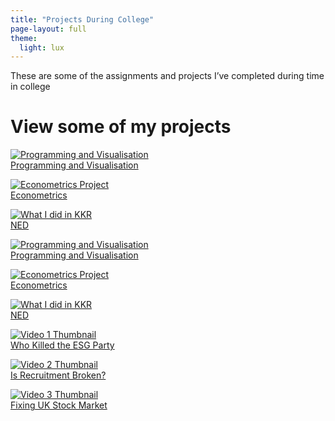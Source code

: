 ```yaml
---
title: "Projects During College"
page-layout: full
theme:
  light: lux
---
```


These are some of the assignments and projects I've completed during time in college

# View some of my projects

<div class="card-container two-row-grid">

  <a href="./data_project.qmd" class="card">
    <img src="images/car.jpg.webp" alt="Programming and Visualisation">
    <div class="card-overlay">Programming and Visualisation</div>
  </a>

  <a href="./econometrics_model.qmd" class="card">
    <img src="images/pension.jpg" alt="Econometrics Project">
    <div class="card-overlay">Econometrics</div>
  </a>

  <a href="./NED.qmd" class="card">
    <img src="images/NED.png" alt="What I did in KKR">
    <div class="card-overlay">NED</div>
  </a>

  <a href="./data_project.qmd" class="card">
    <img src="images/car.jpg.webp" alt="Programming and Visualisation">
    <div class="card-overlay">Programming and Visualisation</div>
  </a>

  <a href="./econometrics_model.qmd" class="card">
    <img src="images/pension.jpg" alt="Econometrics Project">
    <div class="card-overlay">Econometrics</div>
  </a>

  <a href="./NED.qmd" class="card">
    <img src="images/NED.png" alt="What I did in KKR">
    <div class="card-overlay">NED</div>
  </a>

</div>
<div class="video-grid">
  
  <a href="https://www.youtube.com/watch?v=hMW_pT7w-Y8" target="_blank" class="video-card">
    <img src="images/ESG.jpg" alt="Video 1 Thumbnail">
    <div class="video-title">Who Killed the ESG Party</div>
  </a>

  <a href="https://www.youtube.com/watch?v=FrQFFH2V8g0" target="_blank" class="video-card">
    <img src="images/recruitment.jpeg" alt="Video 2 Thumbnail">
    <div class="video-title">Is Recruitment Broken?</div>
  </a>

  <a href="https://www.youtube.com/watch?v=Fq21LiFTGHw" target="_blank" class="video-card">
    <img src="images/UK.jpg" alt="Video 3 Thumbnail">
    <div class="video-title">Fixing UK Stock Market</div>
  </a>

</div>